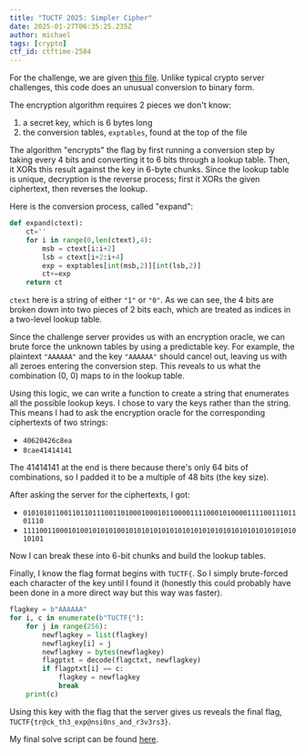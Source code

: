 ```yaml
---
title: "TUCTF 2025: Simpler Cipher"
date: 2025-01-27T06:35:25.235Z
author: michael
tags: [crypto]
ctf_id: ctftime-2584
---
```



For the challenge, we are given <a href={cipher}>this file</a>.
Unlike typical crypto server challenges, this code does an unusual conversion to binary form.

The encryption algorithm requires 2 pieces we don't know:

1. a secret key, which is 6 bytes long
2. the conversion tables, `exptables`, found at the top of the file

The algorithm "encrypts" the flag by first running a conversion step by taking
every 4 bits and converting it to 6 bits through a lookup table. Then, it XORs
this result against the key in 6-byte chunks. Since the lookup table is unique,
decryption is the reverse process; first it XORs the given ciphertext, then
reverses the lookup.

Here is the conversion process, called "expand":

```py
def expand(ctext):
    ct=''
    for i in range(0,len(ctext),4):
        msb = ctext[i:i+2]
        lsb = ctext[i+2:i+4]
        exp = exptables[int(msb,2)][int(lsb,2)]
        ct+=exp
    return ct
```

`ctext` here is a string of either `"1"` or `"0"`. As we can see, the 4 bits are
broken down into two pieces of 2 bits each, which are treated as indices in a
two-level lookup table.

Since the challenge server provides us with an encryption oracle, we can brute
force the unknown tables by using a predictable key. For example, the plaintext
`"AAAAAA"` and the key `"AAAAAA"` should cancel out, leaving us with all zeroes
entering the conversion step. This reveals to us what the combination (0, 0)
maps to in the lookup table.

Using this logic, we can write a function to create a string that enumerates all
the possible lookup keys. I chose to vary the keys rather than the string. This means I had to ask the encryption oracle for the corresponding ciphertexts of two strings:

- `40620426c8ea`
- `8cae41414141`

The 41414141 at the end is there because there's only 64 bits of combinations,
so I padded it to be a multiple of 48 bits (the key size).

After asking the server for the ciphertexts, I got:

- `010101011001101101110011010001000101100001111000101000011110011101101110`
- `111100110001010010101010010101010101010101010101010101010101010101010101`

Now I can break these into 6-bit chunks and build the lookup tables.

Finally, I know the flag format begins with `TUCTF{`. So I simply brute-forced
each character of the key until I found it (honestly this could probably have
been done in a more direct way but this way was faster).

```py
flagkey = b"AAAAAA"
for i, c in enumerate(b"TUCTF{"):
    for j in range(256):
        newflagkey = list(flagkey)
        newflagkey[i] = j
        newflagkey = bytes(newflagkey)
        flagptxt = decode(flagctxt, newflagkey)
        if flagptxt[i] == c:
            flagkey = newflagkey
            break
    print(c)
```

Using this key with the flag that the server gives us reveals the final flag, `TUCTF{tr@ck_th3_exp@nsi0ns_and_r3v3rs3}`.

My final solve script can be found <a href={solveScript}>here</a>.